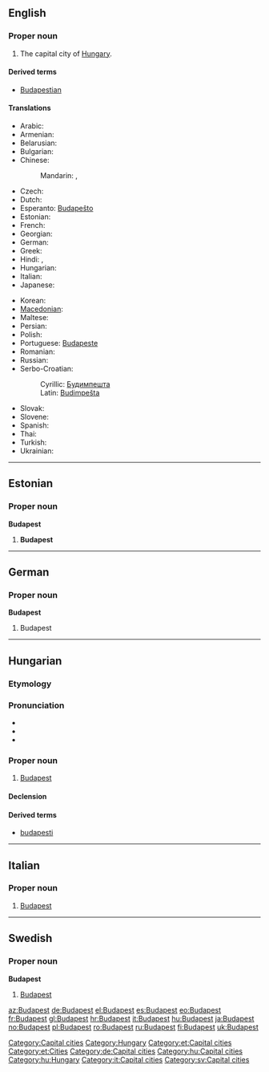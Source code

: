{{wikipedia}}
==English==

===Proper noun===
{{en-proper noun}}

# The capital city of [[Hungary]].

====Derived terms====
*[[Budapestian]]

====Translations====
{{trans-top|the capital city of Hungary}}
* Arabic: {{t|ar|بودابست|m|tr=budaabist|sc=Arab}}
* Armenian: {{t-|hy|Բուդապեշտ|tr=Budapešt}}
* Belarusian: {{t-|be|Будапешт|m|tr=Budapéšt|xs=Belarusian}}
* Bulgarian: {{t|bg|Будапеща|f|tr=Budapéšta|sc=Cyrl}}
* Chinese:
*: Mandarin: {{t|zh|布達佩斯|sc=Hani}}, {{t|zh|布达佩斯|tr=Bùdápèisī|sc=Hani}}
* Czech: {{t+|cs|Budapešť|f}}
* Dutch: {{t+|nl|Boedapest|n}}
* Esperanto: [[Budapeŝto]]
* Estonian: {{t-|et|Budapest}}
* French: {{t+|fr|Budapest|m}}
* Georgian: {{t|ka|ბუდაპეშტი|tr=budapešti|sc=Geor}}
* German: {{t+|de|Budapest|n}}
* Greek: {{t+|el|Βουδαπέστη|f|tr=Voudapésti}}
* Hindi: {{t|hi|बुदापैशत|tr=budāpaiśat|sc=Deva}}, {{t|hi|बुडापेस्ट|tr=buḍāpēsṭ|sc=Deva}}
* Hungarian: {{t+|hu|Budapest}}
* Italian: {{t+|it|Budapest|f}}
* Japanese: {{t-|ja|ブダペスト|tr=Budapesuto}}
{{trans-mid}}
* Korean: {{t|ko|부다페스트|tr=Budapeseuteu|sc=Kore}}
* [[Macedonian]]: {{t-|mk|Будимпешта|f|tr=Búdimpešta}}
* Maltese: {{t-|mt|Budapest|xs=Maltese}}
* Persian: {{t|fa|بوداپست|tr=Budāpest|sc=fa-Arab}}
* Polish: {{t+|pl|Budapeszt|m}}
* Portuguese: [[Budapeste]]
* Romanian: {{t+|ro|Budapesta|f}}
* Russian: {{t|ru|Будапешт|m|tr=Budapéšt|sc=Cyrl}}
* Serbo-Croatian:
*: Cyrillic: [[Будимпешта]] {{f}}
*: Latin: [[Budimpešta]] {{f}}
* Slovak: {{t-|sk|Budapešť|f}}
* Slovene: {{t+|sl|Budimpešta|f}}
* Spanish: {{t+|es|Budapest|m}}
* Thai: {{t|th|บูดาเปสต์|sc=Thai}}
* Turkish: {{t-|tr|Budapeşte}}
* Ukrainian: {{t-|uk|Будапешт|m|tr=Budapéšt|xs=Ukrainian}}
{{trans-bottom}}

[[Category:Capital cities]]
[[Category:Hungary]]

----

==Estonian==

===Proper noun===
'''Budapest'''

# '''Budapest'''

[[Category:et:Capital cities]]
[[Category:et:Cities]]

----

==German==

===Proper noun===
'''Budapest'''

# Budapest

[[Category:de:Capital cities]]

----

==Hungarian==

===Etymology===
{{hu-compound|Buda|Pest}}

===Pronunciation===
* {{IPA|/ˈbudɒpɛʃt/|lang=hu}}
* {{audio|Hu-Budapest.ogg|Audio}}
* {{hyphenation|Bu|da|pest}}

===Proper noun===
{{hu-proper noun}}

# [[Budapest#English|Budapest]]

====Declension====
{{hu-decl-ek|Budapes|t|et|form=sing}}{{hu-pos-etek|Budapest|j|jei|form=sing}}

====Derived terms====
* [[budapesti]]

[[Category:hu:Capital cities]]
[[Category:hu:Hungary]]

----

==Italian==
{{wikipedia|lang=it}}
===Proper noun===
{{it-proper noun}} {{f}}
# [[#English|Budapest]]

[[Category:it:Capital cities]]

----

==Swedish==

===Proper noun===
'''Budapest'''

# [[#English|Budapest]]

[[Category:sv:Capital cities]]

[[az:Budapest]]
[[de:Budapest]]
[[el:Budapest]]
[[es:Budapest]]
[[eo:Budapest]]
[[fr:Budapest]]
[[gl:Budapest]]
[[hr:Budapest]]
[[it:Budapest]]
[[hu:Budapest]]
[[ja:Budapest]]
[[no:Budapest]]
[[pl:Budapest]]
[[ro:Budapest]]
[[ru:Budapest]]
[[fi:Budapest]]
[[uk:Budapest]]